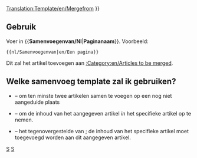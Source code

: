 <noinclude>[[Translation:Template/en/Mergefrom]]</noinclude><noinclude></noinclude>
{{en/Ambox| type  = move
| image = en/Mergefrom.png
| text  =  {{#IF: {{{1|}}} |Er wordt voorgesteld dat dit artikel of deze sectie wordt <span class="plainlinks">[http://en.wikipedia.org/wiki/Wikipedia:Merging samengevoegd]</span> met<!--
                            --> ''[[:{{NAMESPACE}}:{{{1}}}|{{{1}}}]]''. ([[:{{NAMESPACE}} talk:{{{1}}}|Discussie]]) | er is geen paginanaam aangegeven, bewerk dit of verwijder deze template
}} }}<includeonly>{{{2|[[Category:en/Articles to be merged|{{PAGENAME}}]]}}}</includeonly><noinclude>

==Gebruik==
Voer in <nowiki>{{</nowiki>'''Samenvoegenvan/Nl'''|'''Paginanaam'''<nowiki>}}</nowiki>. Voorbeeld:
<pre>{{nl/Samenvoegenvan|en/Een pagina}}</pre>
Dit zal het artikel toevoegen aan [[:Category:en/Articles to be merged]].

== Welke samenvoeg template zal ik gebruiken? ==
* {{en/S|nl/Samenvoegen}} &ndash; om ten minste twee artikelen samen te voegen op een nog niet aangeduide plaats
* {{en/S|nl/Samenvoegenin}} &ndash; om de inhoud van het aangegeven artikel ''in'' het specifieke artikel op te nemen.
* {{en/S|nl/Samenvoegenvan}} &ndash; het tegenovergestelde van {{en/S|nl/Samenvoegenin}}; de inhoud van het specifieke artikel moet toegevoegd worden aan dit aangegeven artikel.

[[Category:nl/Sjablonen|S]][[Category:nl/Berichtenbox|S]]</noinclude>